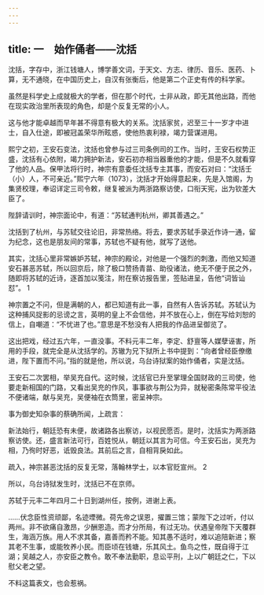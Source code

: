 ```yaml
---
---
---
```

title: 一　始作俑者——沈括
---




沈括，字存中，浙江钱塘人，博学善文词，于天文、方志、律历、音乐、医药、卜算，无不通晓，在中国历史上，自汉有张衡后，他是第二个正史有传的科学家。

虽然是科学史上成就极大的学者，但在那个时代，士非从政，即无其他出路，而他在现实政治里所表现的角色，却是个反复无常的小人。

这与他才能卓越而早年甚不得意有极大的关系。沈括家贫，迟至三十一岁才中进士，自入仕途，即被冠盖荣华所眩惑，使他热衷利禄，竭力营谋进用。

熙宁之初，王安石变法，沈括也曾参与过三司条例司的工作。当时，王安石权势正盛，沈括有心依附，竭力拥护新法，安石初亦相当器重他的才能，但是不久就看穿了他的人品。保甲法将行时，神宗有意委任沈括专主其事，而安石对曰：“沈括壬（小）人，不可亲近。”熙宁六年（1073），沈括才开始得意起来，先是入馆阁，为集贤校理，奉诏详定三司令敕，继复被派为两浙路察访使，口衔天宪，出为钦差大臣了。

陛辞请训时，神宗面论中，有道：“苏轼通判杭州，卿其善遇之。”

沈括到了杭州，与苏轼交往论旧，非常热络。将去，要求苏轼手录近作诗一通，留为纪念，这也是朋友间的常事，苏轼也不疑有他，就写了送他。

其实，沈括心里非常嫉妒苏轼，神宗的殿论，对他是一个强烈的刺激，而他又知道安石甚恶苏轼，所以回京后，除了极口赞扬青苗、助役诸法，绝无不便于民之外，随即将苏轼的近诗，逐首加以笺注，附在察访报告里，签贴进呈，告他“词皆讪怼”。 1

神宗置之不问，但是满朝的人，都已知道有此一事，自然有人告诉苏轼。苏轼认为这种捕风捉影的忌谤之言，英明的皇上不会信他，并不放在心上，倒在写给刘恕的信上，自嘲道：“不忧进了也。”意思是不愁没有人把我的作品进呈御览了。

这出把戏，经过五六年，一直没事。不料元丰二年，李定、舒亶等人媒孽诬害，所用的手段，就完全是从沈括学的。苏辙为兄下狱所上书中提到：“向者曾经臣僚缴进，陛下置而不问。”指的就是他，所以说，乌台诗狱案的始作俑者，实是沈括。

王安石二次罢相，举吴充自代。这时候，沈括官已升至掌理全国财政的三司使，他要走新相国的门路，又看出吴充的作风，事事欲与荆公为异，就秘密条陈常平役法不便诸端，献与吴充，吴便袖在衣筒里，密呈神宗。

事为御史知杂事的蔡确所闻，上疏言：

新法始行，朝廷恐有未便，故诸路各出察访，以视民愿否。是时，沈括实为两浙路察访使。还，盛言新法可行，百姓悦从，朝廷以其言为可信。今王安石出，吴充为相，乃徇时好恶，诋毁良法。其前后之言，自相背戾如此。



疏入，神宗甚恶沈括的反复无常，落翰林学士，以本官贬宣州。 2

所以，乌台诗狱发生时，沈括已不在京师。

苏轼于元丰二年四月二十日到湖州任，按例，进谢上表。

……伏念臣性资顽鄙，名迹堙微。荷先帝之误恩，擢置三馆；蒙陛下之过听，付以两州。非不欲痛自激昂，少酬恩造。而才分所局，有过无功。伏遇皇帝陛下天覆群生，海涵万族。用人不求其备，嘉善而矜不能。知其愚不适时，难以追陪新进；察其老不生事，或能牧养小民。而臣顷在钱塘，乐其风土。鱼鸟之性，既自得于江湖；吴越之人，亦安臣之教令。敢不奉法勤职，息讼平刑，上以广朝廷之仁，下以慰父老之望。



不料这篇表文，也会惹祸。